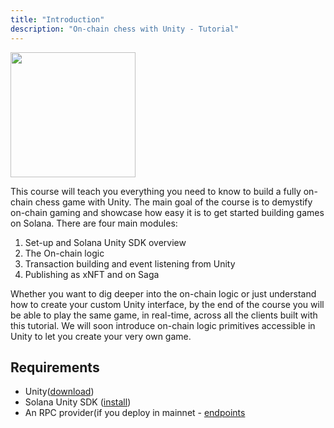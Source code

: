 ```yaml
---
title: "Introduction"
description: "On-chain chess with Unity - Tutorial"
---
```


<img height="200" src="/images/chess_speedup.gif" />

This course will teach you everything you need to know to build a fully on-chain chess game with Unity. The main goal of the course is to demystify on-chain gaming and showcase how easy it is to get started building games on Solana. There are four main modules: 

1. Set-up and Solana Unity SDK overview
2. The On-chain logic
3. Transaction building and event listening from Unity
4. Publishing as xNFT and on Saga

Whether you want to dig deeper into the on-chain logic or just understand how to create your custom Unity interface, by the end of the course you will be able to play the same game, in real-time, across all the clients built with this tutorial. 
We will soon introduce on-chain logic primitives accessible in Unity to let you create your very own game. 

## Requirements

- Unity([download](https://docs.unity3d.com/560/Documentation/Manual/InstallingUnity.html))
- Solana Unity SDK ([install](https://solana.unity-sdk.gg/docs/installation))
- An RPC provider(if you deploy in mainnet - [endpoints]((https://www.helius.dev/))
